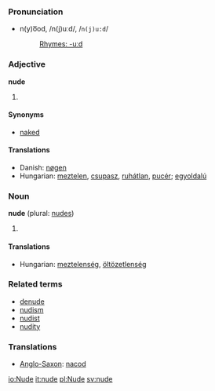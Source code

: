 ===Pronunciation===
*n(y)o͞od, /n(j)uːd/, /<tt>n(j)u:d</tt>/
*:[[Rhymes:English:-uːd|Rhymes: -uːd]]

===Adjective===
'''nude'''

# {{substub}}

====Synonyms====
*[[naked]]

====Translations====
*Danish: [[nøgen]]
*Hungarian: [[meztelen]], [[csupasz]], [[ruhátlan]], [[pucér]]; [[egyoldalú]]

===Noun===
'''nude''' (plural: [[nudes]])

# {{substub}}

====Translations====
*Hungarian: [[meztelenség]], [[öltözetlenség]]

===Related terms===
*[[denude]]
*[[nudism]]
*[[nudist]]
*[[nudity]]

===Translations===
*[[Anglo-Saxon]]: [[nacod]]

[[io:Nude]]
[[it:nude]]
[[pl:Nude]]
[[sv:nude]]